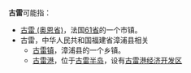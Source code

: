 '''古雷'''可能指：
* [[古雷_(奥恩省)|古雷 (奥恩省)]]，法国[[奥恩省|61省]]的一个市镇。
* 古雷，中华人民共和国福建省漳浦县相关
** [[古雷镇|古雷镇]]，漳浦县的一个乡镇。
** [[古雷港|古雷港]]，位于[[古雷半岛|古雷半岛]]，设有[[古雷港经济开发区|古雷港经济开发区]]

{{Disambiguation|Cat=二字消歧义}}